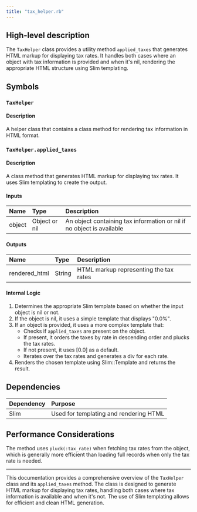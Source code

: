 ```yaml
---
title: "tax_helper.rb"
---
```


## High-level description
The `TaxHelper` class provides a utility method `applied_taxes` that generates HTML markup for displaying tax rates. It handles both cases where an object with tax information is provided and when it's nil, rendering the appropriate HTML structure using Slim templating.

## Symbols

### `TaxHelper`
#### Description
A helper class that contains a class method for rendering tax information in HTML format.

### `TaxHelper.applied_taxes`
#### Description
A class method that generates HTML markup for displaying tax rates. It uses Slim templating to create the output.

#### Inputs
| Name | Type | Description |
|:-----|:-----|:------------|
| object | Object or nil | An object containing tax information or nil if no object is available |

#### Outputs
| Name | Type | Description |
|:-----|:-----|:------------|
| rendered_html | String | HTML markup representing the tax rates |

#### Internal Logic
1. Determines the appropriate Slim template based on whether the input object is nil or not.
2. If the object is nil, it uses a simple template that displays "0.0%".
3. If an object is provided, it uses a more complex template that:
   - Checks if `applied_taxes` are present on the object.
   - If present, it orders the taxes by rate in descending order and plucks the tax rates.
   - If not present, it uses [0.0] as a default.
   - Iterates over the tax rates and generates a div for each rate.
4. Renders the chosen template using Slim::Template and returns the result.

## Dependencies
| Dependency | Purpose |
|:-----------|:--------|
| Slim | Used for templating and rendering HTML |

## Performance Considerations
The method uses `pluck(:tax_rate)` when fetching tax rates from the object, which is generally more efficient than loading full records when only the tax rate is needed.

---

This documentation provides a comprehensive overview of the `TaxHelper` class and its `applied_taxes` method. The class is designed to generate HTML markup for displaying tax rates, handling both cases where tax information is available and when it's not. The use of Slim templating allows for efficient and clean HTML generation.